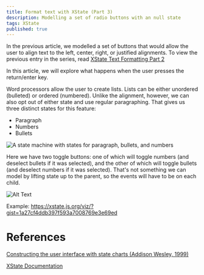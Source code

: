```yaml
---
title: Format text with XState (Part 3)
description: Modelling a set of radio buttons with an null state
tags: XState
published: true
---
```


In the previous article, we modelled a set of buttons that would allow the user to align text to the left, center, right, or justified alignments. To view the previous entry in the series, read [XState Text Formatting Part 2](blog/format-text-with-xstate-2)

In this article, we will explore what happens when the user presses the return/enter key.

Word processors allow the user to create lists. Lists can be either unordered (bulleted) or ordered (numbered). Unlike the alignment, however, we can also opt out of either state and use regular paragraphing. That gives us three distinct states for this feature:

- Paragraph
- Numbers
- Bullets

![A state machine with states for paragraph, bullets, and numbers](https://dev-to-uploads.s3.amazonaws.com/i/9621j5oh83o3360j38vn.png)

Here we have two toggle buttons: one of which will toggle numbers (and deselect bullets if it was selected), and the other of which will toggle bullets (and deselect numbers if it was selected). That's not something we can model by lifting state up to the parent, so the events will have to be on each child.

![Alt Text](https://dev-to-uploads.s3.amazonaws.com/i/95b9qylxnspdhid7hlyd.png)

Example: https://xstate.js.org/viz/?gist=1a27cf4ddb397f593a7008769e3e69ed

# References

[Constructing the user interface with state charts (Addison Wesley, 1999)](https://libgen.lc/ads.php?md5=4D04F809E3680D075B916D541BC2A28A)

[XState Documentation](https://xstate.js.org/docs/)
